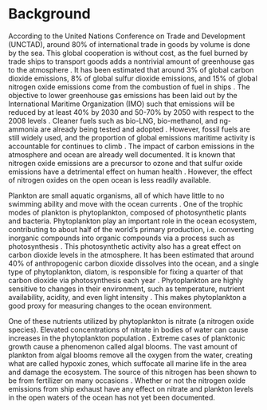 # Background

According to the United Nations Conference on Trade and Development (UNCTAD), around 80% of international trade in goods by volume is done by the sea. This global cooperation is without cost, as the fuel burned by trade ships to transport goods adds a nontrivial amount of greenhouse gas to the atmosphere \cite{STALKER2021}. It has been estimated that around 3% of global carbon dioxide emissions, 8% of global sulfur dioxide emissions, and 15% of global nitrogen oxide emissions come from the combustion of fuel in ships \cite{IMO2020} \cite{SARBANHA2023}. The objective to lower greenhouse gas emissions has been laid out by the International Maritime Organization (IMO) such that emissions will be reduced by at least 40% by 2030 and 50-70% by 2050 with respect to the 2008 levels \cite{WANG2025104689}. Cleaner fuels such as bio-LNG, bio-methanol, and ng-ammonia are already being tested and adopted \cite{WANG2025104689}. However, fossil fuels are still widely used, and the proportion of global emissions maritime activity is accountable for continues to climb \cite{catal12020138} \cite{IMO2020}. The impact of carbon emissions in the atmosphere and ocean are already well documented. It is known that nitrogen oxide emissions are a precursor to ozone and that sulfur oxide emissions have a detrimental effect on human health \cite{EYRING20104735}. However, the effect of nitrogen oxides on the open ocean is less readily available. 

Plankton are small aquatic organisms, all of which have little to no swimming ability and move with the ocean currents \cite{BRIERLEY2017}. One of the trophic modes of plankton is phytoplankton, composed of photosynthetic plants and bacteria. Phytoplankton play an important role in the ocean ecosystem, contributing to about half of the world's primary production, i.e. converting inorganic compounds into organic compounds via a process such as photosynthesis \cite{PASCAL2021}. This photosynthetic activity also has a great effect on carbon dioxide levels in the atmosphere. It has been estimated that around 40% of anthropogenic carbon dioxide dissolves into the ocean, and a single type of phytoplankton, diatom, is responsible for fixing a quarter of that carbon dioxide via photosynthesis each year \cite{BRIERLEY2017}. Phytoplankton are highly sensitive to changes in their environment, such as temperature, nutrient availability, acidity, and even light intensity \cite{BRIERLEY2017}. This makes phytoplankton a good proxy for measuring changes to the ocean environment.

One of these nutrients utilized by phytoplankton is nitrate (a nitrogen oxide species). Elevated concentrations of nitrate in bodies of water can cause increases in the phytoplankton population \cite{HARRISON1988} \cite{DOMINGUES2011}. Extreme cases of planktonic growth cause a phenomenon called algal blooms. The vast amount of plankton from algal blooms remove all the oxygen from the water, creating what are called hypoxic zones, which suffocate all marine life in the area and damage the ecosystem. The source of this nitrogen has been shown to be from fertilizer on many occasions \cite{deutsch2006assessing} \cite{puckett1995identifying} \cite{zhang2014tracing}. Whether or not the nitrogen oxide emissions from ship exhaust have any effect on nitrate and plankton levels in the open waters of the ocean has not yet been documented. 
